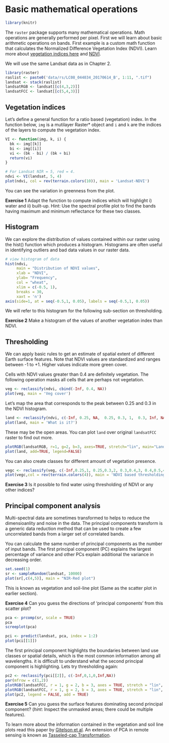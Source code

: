 # Basic mathematical operations


```r
library(knitr)
```

The `raster` package supports many mathematical operations. Math operations are generally performed per pixel. First we will learn about basic arithmetic operations on bands. First example is a custom math function that calculates the Normalized Difference Vegetation Index (NDVI). Learn more about [vegetation indices here](http://www.un-spider.org/links-and-resources/data-sources/daotm/daotm-vegetation) and [NDVI](http://phenology.cr.usgs.gov/ndvi_foundation.php).


We will use the same Landsat data as in Chapter 2.
```r
library(raster)
raslist <- paste0('data/rs/LC08_044034_20170614_B', 1:11, ".tif")
landsat <- stack(raslist)
landsatRGB <- landsat[[c(4,3,2)]]
landsatFCC <- landsat[[c(5,4,3)]]
```

## Vegetation indices

Let's define a general function for a ratio based (vegetation) index. In the function below, `img` is a mutilayer Raster* object and `i` and `k` are the indices of the layers to compute the vegetation index.


```r
VI <- function(img, k, i) {
  bk <- img[[k]] 
  bi <- img[[i]]
  vi <- (bk - bi) / (bk + bi)
  return(vi)
}
```


```r
# For Landsat NIR = 5, red = 4.
ndvi <- VI(landsat, 5, 4)
plot(ndvi, col = rev(terrain.colors(10)), main = 'Landsat-NDVI')

```

You can see the variation in greenness from the plot.

**Exercise 1** Adapt the function to compute indices which will highlight i) water and ii) built-up. Hint: Use the spectral profile plot to find the bands having maximum and minimum reflectance for these two classes. 

## Histogram
We can explore the distribution of values contained within our raster using the hist() function which produces a histogram. Histograms are often useful in identifying outliers and bad data values in our raster data. 

```r
# view histogram of data
hist(ndvi,
     main = "Distribution of NDVI values",
     xlab = "NDVI",
     ylab= "Frequency",
     col = "wheat",
     xlim = c(-0.5, 1),
     breaks = 30,
     xaxt = 'n')
axis(side=1, at = seq(-0.5,1, 0.05), labels = seq(-0.5,1, 0.05))
```

We will refer to this histogram for the following sub-section on thresholding.

**Exercise 2** Make a histogram of the values of another vegetation index than NDVI.


## Thresholding

We can apply basic rules to get an estimate of spatial extent of different Earth surface features. Note that NDVI values are standardized and ranges between -1 to +1. Higher values indicate more green cover. 

Cells with NDVI values greater than 0.4 are definitely vegetation. The following operation masks all cells that are perhaps not vegetation.

```r
veg <- reclassify(ndvi, cbind(-Inf, 0.4, NA))
plot(veg, main = 'Veg cover')
```

Let's map the area that corresponds to the peak between 0.25 and 0.3 in the NDVI histogram.

```r
land <- reclassify(ndvi, c(-Inf, 0.25, NA,  0.25, 0.3, 1,  0.3, Inf, NA))
plot(land, main = 'What is it?')
```

These may be  the open areas. You can plot `land` over original `landsatFCC` raster to find out more.

```r
plotRGB(landsatRGB, r=1, g=2, b=3, axes=TRUE, stretch="lin", main="Landsat False Color Composite")
plot(land, add=TRUE, legend=FALSE)
```

You can also create classes for different amount of vegetation presence. 

```r
vegc <- reclassify(veg, c(-Inf,0.25,1, 0.25,0.3,2, 0.3,0.4,3, 0.4,0.5,4, 0.5,Inf, 5))
plot(vegc,col = rev(terrain.colors(4)), main = 'NDVI based thresholding')
```

**Exercise 3** Is it possible to find water using thresholding of NDVI or any other indices?


## Principal component analysis

Multi-spectral data are sometimes transformed to helps to reduce the dimensioanlity and noise in the data. The principal components transform is a generic data reduction method that can be used to create a few uncorrelated bands from a larger set of correlated bands.

You can calculate the same number of principal components  as the number of input bands. The first principal component (PC) explains the largest percentage of variance and other PCs explain additional the variance in decreasing order. 

```r
set.seed(1)
sr <- sampleRandom(landsat, 10000)
plot(sr[,c(4,5)], main = "NIR-Red plot")
```

This is known as vegetation and soil-line plot (Same as the scatter plot in earlier section).  

**Exercise 4** Can you guess the directions of 'principal components' from this scatter plot?

```r
pca <- prcomp(sr, scale = TRUE)
pca
screeplot(pca)

pci <- predict(landsat, pca, index = 1:2)
plot(pci[[1]])
```

The first principal component highlights the boundaries between land use classes or spatial details, which is the most common information among all wavelengths. it is difficult to understand what the second principal component is highlighting. Lets try thresholding again:

```r
pc2 <- reclassify(pci[[2]], c(-Inf,0,1,0,Inf,NA))
par(mfrow = c(1,2))
plotRGB(landsatFCC, r = 1, g = 2, b = 3, axes = TRUE, stretch = "lin", main = "Landsat False Color Composite")
plotRGB(landsatFCC, r = 1, g = 2, b = 3, axes = TRUE, stretch = "lin", main = "Landsat False Color Composite")
plot(pc2, legend = FALSE, add = TRUE)
```

**Exercise 5** Can you guess the surface features dominating second principal component? (*hint*: Inspect the unmasked areas; there could be multiple features).


To learn more about the information contained in the vegetation and soil line plots read this paper by [Gitelson et al](http://www.tandfonline.com/doi/abs/10.1080/01431160110107806#.V6hp_LgrKhd). An extension of PCA in remote sensing is known as [Tasseled-cap Transformation](http://wiki.landscapetoolbox.org/doku.php/remote_sensing_methods:tasseled-cap_transformation).



